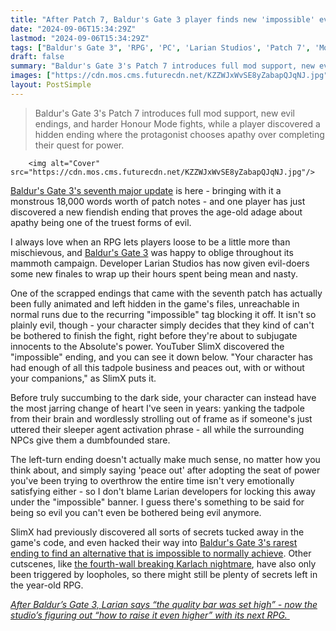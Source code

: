 ```yaml
---
title: "After Patch 7, Baldur's Gate 3 player finds new 'impossible' evil ending that Larian cut from the RPG, where your Tav gets sick of it all and 'peaces out' at the big finale"
date: "2024-09-06T15:34:29Z"
lastmod: "2024-09-06T15:34:29Z"
tags: ["Baldur's Gate 3", 'RPG', 'PC', 'Larian Studios', 'Patch 7', 'Mod Support', 'Evil Endings', 'Honour Mode']
draft: false
summary: "Baldur's Gate 3's Patch 7 introduces full mod support, new evil endings, and harder Honour Mode fights, while a player discovered a hidden ending where the protagonist chooses apathy over completing their quest for power."
images: ["https://cdn.mos.cms.futurecdn.net/KZZWJxWvSE8yZabapQJqNJ.jpg"]
layout: PostSimple
---
```

> Baldur's Gate 3's Patch 7 introduces full mod support, new evil endings, and harder Honour Mode fights, while a player discovered a hidden ending where the protagonist chooses apathy over completing their quest for power.


        <img alt="Cover" src="https://cdn.mos.cms.futurecdn.net/KZZWJxWvSE8yZabapQJqNJ.jpg"/>
        
[Baldur's Gate 3's seventh major update](https://www.gamesradar.com/games/baldur-s-gate/baldurs-gate-3-patch-7-is-out-now-on-pc-with-truly-colossal-18000-word-patch-notes-introducing-full-mod-support-new-evil-endings-and-even-harder-honour-mode-fights/) is here - bringing with it a monstrous 18,000 words worth of patch notes - and one player has just discovered a new fiendish ending that proves the age-old adage about apathy being one of the truest forms of evil.

I always love when an RPG lets players loose to be a little more than mischievous, and [Baldur's Gate 3](https://www.gamesradar.com/baldurs-gate-3-guide/) was happy to oblige throughout its mammoth campaign. Developer Larian Studios has now given evil-doers some new finales to wrap up their hours spent being mean and nasty.

One of the scrapped endings that came with the seventh patch has actually been fully animated and left hidden in the game's files, unreachable in normal runs due to the recurring "impossible" tag blocking it off. It isn't so plainly evil, though - your character simply decides that they kind of can't be bothered to finish the fight, right before they're about to subjugate innocents to the Absolute's power. YouTuber SlimX discovered the "impossible" ending, and you can see it down below. "Your character has had enough of all this tadpole business and peaces out, with or without your companions," as SlimX puts it. 

Before truly succumbing to the dark side, your character can instead have the most jarring change of heart I've seen in years: yanking the tadpole from their brain and wordlessly strolling out of frame as if someone's just uttered their sleeper agent activation phrase - all while the surrounding NPCs give them a dumbfounded stare. 

The left-turn ending doesn't actually make much sense, no matter how you think about, and simply saying 'peace out' after adopting the seat of power you've been trying to overthrow the entire time isn't very emotionally satisfying either - so I don't blame Larian developers for locking this away under the "impossible" banner. I guess there's something to be said for being so evil you can't even be bothered being evil anymore. 

SlimX had previously discovered all sorts of secrets tucked away in the game's code, and even hacked their way into [Baldur's Gate 3's rarest ending to find an alternative that is impossible to normally achieve](https://www.gamesradar.com/games/baldur-s-gate/baldurs-gate-3-player-hacks-their-way-into-the-games-rarest-ending-to-find-an-alternative-thats-literally-impossible-to-achieve/). Other cutscenes, like [the fourth-wall breaking Karlach nightmare](https://www.gamesradar.com/games/rpg/baldurs-gate-3-youtuber-offers-dollar500-bounty-to-anyone-who-can-find-the-mystical-fourth-wall-breaking-karlach-cutscene-without-mods/), have also only been triggered by loopholes, so there might still be plenty of secrets left in the year-old RPG.

[<em>After Baldur’s Gate 3, Larian says “the quality bar was set high” - now the studio’s figuring out “how to raise it even higher” with its next RPG.</em> ](https://www.gamesradar.com/games/baldur-s-gate/after-baldurs-gate-3-larian-says-the-quality-bar-was-set-high-now-the-studios-figuring-out-how-to-raise-it-even-higher-with-its-next-game/)
        